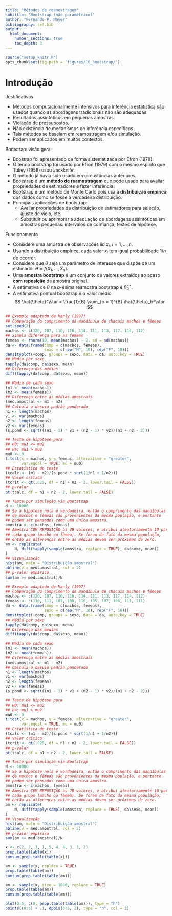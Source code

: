 ```yaml
---
title: "Métodos de reamostragem"
subtitle: "Bootstrap (não paramétrico)"
author: "Fernando P. Mayer"
bibliography: ref.bib
output:
  html_document:
    number_sections: true
    toc_depth: 3
---
```


```r
source("setup_knitr.R")
opts_chunk$set(fig.path = "figures/10_bootstrap/")
```

# Introdução

Justificativas

- Métodos computacionalmente intensivos para inferência
estatística são usados quando as abordagens tradicionais não são
adequadas.
- Resultados assintóticos em pequenas amostras.
- Violação de pressupostos.
- Não existência de mecanísmos de inferência específicos.
- Tais métodos se baseiam em reamostragem e/ou simulação.
- Podem ser aplicados em muitos contextos.

Bootstrap: visão geral

- Boostrap foi apresentado de forma sistematizada por Efron (1979).
- O termo bootstrap foi usado por Efron (1979) com o mesmo espírito que
  Tukey (1958) usou Jackknife.
- O método já havia sido usado em circustâncias anteriores.
- Bootstrap é um **método de reamostragem** que pode usado para
avaliar propriedades de estimadores e fazer inferência.
- Bootstrap é um método de Monte Carlo pois usa a **distribuição
empírica** dos dados como se fosse a verdadeira distribuição.
- Principais aplicações de bootstrap:
  - Avaliar propriedades da distribuição de estimadores para
  seleção, ajuste de vício, etc.
  - Substituir ou aprimorar a adequação de abordagens assintóticas em
  amostras pequenas: intervalos de confiança, testes de hipótese.

Funcionamento

- Considere uma amostra de observações iid $x_i$, $i = 1, ..., n.$
- Usando a distribuição empírica, cada valor $x_i$ tem igual
probabilidade $1/n$ de ocorrer.
- Considere que $\theta$ seja um parâmetro de interesse que dispõe
de um estimador $\hat{\theta} = f(X_1, ..., X_n)$.
- Uma **amostra bootstrap** é um conjunto de valores extraídos ao
acaso **com reposição** da amostra original.
- A estimativa de $\theta$ na $b$-ésima reamostra bootstrap é
$\hat{\theta}_b^\star$.
- A estimativa pontual bootstrap é o valor médio
$$
\hat{\theta}^\star = \frac{1}{B} \sum_{b = 1}^{B} \hat{\theta}_b^\star
$$


```r
## Exemplo adaptado de Manly (1997)
## Comparação do comprimento da mandíbula de chacais machos e fêmeas
set.seed(2)
machos <- c(120, 107, 110, 116, 114, 111, 113, 117, 114, 112)
## Simula diferença para as femeas
femeas <- rnorm(10, mean(machos) - 2, sd = sd(machos))
da <- data.frame(comp = c(machos, femeas),
                 sexo = c(rep("M", 10), rep("F", 10)))
densityplot(~comp, groups = sexo, data = da, auto.key = TRUE)
## Média por sexo
tapply(da$comp, da$sexo, mean)
## Diferença das médias
diff(tapply(da$comp, da$sexo, mean))

## Média de cada sexo
(m1 <- mean(machos))
(m2 <- mean(femeas))
## Diferença entre as médias amostrais
(med.amostral <- m1 - m2)
## Calcula o desvio padrão ponderado
n1 <- length(machos)
v1 <- var(machos)
n2 <- length(femeas)
v2 <- var(femeas)
(s.pond <- sqrt(((n1 - 1) * v1 + (n2 - 1) * v2)/(n1 + n2 - 2)))

## Teste de hipótese para
## H0: mu1 <= mu2
## Ha: mu1 > mu2
mu0 <- 0
t.test(x = machos, y = femeas, alternative = "greater",
       var.equal = TRUE, mu = mu0)
## Estatística de teste
(tcalc <- (m1 - m2)/(s.pond * sqrt(1/n1 + 1/n2)))
## Valor crítico
(tcrit <- qt(.025, df = n1 + n2 - 2, lower.tail = FALSE))
## p-valor
pt(tcalc, df = n1 + n2 - 2, lower.tail = FALSE)

## Teste por simulação via Bootstrap
N <- 10000
## Se a hipótese nula é verdadeira, então o comprimento das mandíbulas
## de machos e fêmeas são provenientes da mesma poplação, e portanto
## podem ser pensados como uma única amostra.
amostra <- c(machos, femeas)
## Amostra COM REPOSIÇÃO os 20 valores, e atribui aleatoriamente 10 para
## cada grupo (macho ou fêmea). Se forem de fato da mesma população,
## então as diferenças entre as médias devem ser próximas de zero.
am <- replicate(
    N, diff(tapply(sample(amostra, replace = TRUE), da$sexo, mean))
)
## Visualização
hist(am, main = "Distribuição amostral")
abline(v = med.amostral, col = 2)
## p-valor empírico
sum(am >= med.amostral)/N
```

```r
## Exemplo adaptado de Manly (1997)
## Comparação do comprimento da mandíbula de chacais machos e fêmeas
machos <- c(120, 107, 110, 116, 114, 111, 113, 117, 114, 112)
femeas <- c(110, 111, 107, 108, 110, 105, 107, 106, 111, 111)
da <- data.frame(comp = c(machos, femeas),
                 sexo = c(rep("M", 10), rep("F", 10)))
densityplot(~comp, groups = sexo, data = da, auto.key = TRUE)
## Média por sexo
tapply(da$comp, da$sexo, mean)
## Diferença das médias
diff(tapply(da$comp, da$sexo, mean))

## Média de cada sexo
(m1 <- mean(machos))
(m2 <- mean(femeas))
## Diferença entre as médias amostrais
(med.amostral <- m1 - m2)
## Calcula o desvio padrão ponderado
n1 <- length(machos)
v1 <- var(machos)
n2 <- length(femeas)
v2 <- var(femeas)
(s.pond <- sqrt(((n1 - 1) * v1 + (n2 - 1) * v2)/(n1 + n2 - 2)))

## Teste de hipótese para
## H0: mu1 <= mu2
## Ha: mu1 > mu2
mu0 <- 0
t.test(x = machos, y = femeas, alternative = "greater",
       var.equal = TRUE, mu = mu0)
## Estatística de teste
(tcalc <- (m1 - m2)/(s.pond * sqrt(1/n1 + 1/n2)))
## Valor crítico
(tcrit <- qt(.025, df = n1 + n2 - 2, lower.tail = FALSE))
## p-valor
pt(tcalc, df = n1 + n2 - 2, lower.tail = FALSE)

## Teste por simulação via Bootstrap
N <- 10000
## Se a hipótese nula é verdadeira, então o comprimento das mandíbulas
## de machos e fêmeas são provenientes da mesma poplação, e portanto
## podem ser pensados como uma única amostra.
amostra <- c(machos, femeas)
## Amostra COM REPOSIÇÃO os 20 valores, e atribui aleatoriamente 10 para
## cada grupo (macho ou fêmea). Se forem de fato da mesma população,
## então as diferenças entre as médias devem ser próximas de zero.
am <- replicate(
    N, diff(tapply(sample(amostra, replace = TRUE), da$sexo, mean))
)
## Visualização
hist(am, main = "Distribuição amostral")
abline(v = med.amostral, col = 2)
## p-valor empírico
sum(am >= med.amostral)/N
```

```r
x <- c(2, 2, 1, 1, 5, 4, 4, 3, 1, 2)
prop.table(table(x))
cumsum(prop.table(table(x)))

am <- sample(x, replace = TRUE)
prop.table(table(am))
cumsum(prop.table(table(am)))

am <- sample(x, size = 1000, replace = TRUE)
prop.table(table(am))
cumsum(prop.table(table(am)))

plot(0:5, c(0, prop.table(table(am))), type = "h")
points((0:5) + .1, dpois(0:5, 2), type = "h", col = 2)

```
